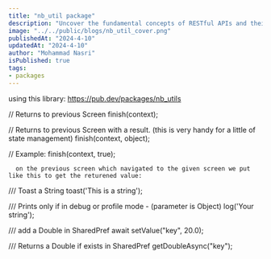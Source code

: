 ```yaml
---
title: "nb_util package"
description: "Uncover the fundamental concepts of RESTful APIs and their crucial role in modern web application development."
image: "../../public/blogs/nb_util_cover.png"
publishedAt: "2024-4-10"
updatedAt: "2024-4-10"
author: "Mohammad Nasri"
isPublished: true
tags:
- packages
---
```




using this library: https://pub.dev/packages/nb_utils

// Returns to previous Screen
finish(context);

// Returns to previous Screen with a result. (this is very handy for a little of state management)
finish(context, object);

// Example:
finish(context, true);

      on the previous screen which navigated to the given screen we put like this to get the returened value:

/// Toast a String
toast('This is a string');

/// Prints only if in debug or profile mode - (parameter is Object)
log('Your string');

/// add a Double in SharedPref
await setValue("key", 20.0);

/// Returns a Double if exists in SharedPref
getDoubleAsync("key");
